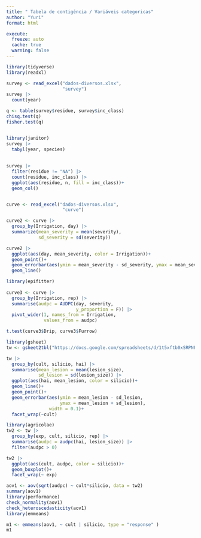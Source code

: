 ```yaml
---
title: " Tabela de contigência / Variáveis categoricas"
author: "Yuri"
format: html

execute: 
  freeze: auto
  cache: true
  warning: false
---
```


```r
library(tidyverse)
library(readxl)

survey <- read_excel("dados-diversos.xlsx",
                     "survey")
survey |> 
  count(year)

q <- table(survey$residue, survey$inc_class)
chisq.test(q)
fisher.test(q)


library(janitor)
survey |>
  tabyl(year, species)
  
  
survey |> 
  filter(residue != "NA") |> 
  count(residue, inc_class) |> 
  ggplot(aes(residue, n, fill = inc_class))+
  geom_col()


curve <- read_excel("dados-diversos.xlsx",
                     "curve")

curve2 <- curve |> 
  group_by(Irrigation, day) |> 
  summarize(mean_severity = mean(severity),
            sd_severity = sd(severity))

curve2 |> 
  ggplot(aes(day, mean_severity, color = Irrigation))+
  geom_point()+
  geom_errorbar(aes(ymin = mean_severity - sd_severity, ymax = mean_severity + sd_severity), width = 0.1)+
  geom_line()

library(epifitter)
 
curve3 <- curve |> 
  group_by(Irrigation, rep) |> 
  summarise(audpc = AUDPC(day, severity,
                          y_proportion = F)) |> 
  pivot_wider(1, names_from = Irrigation,
              values_from = audpc)

t.test(curve3$Drip, curve3$Furrow)
```

```r
library(gsheet)
tw <- gsheet2tbl("https://docs.google.com/spreadsheets/d/1t5xftb0xSRPNFhM7h_MiPNtwt2UFUcm9/edit#gid=1594889893")

tw |> 
  group_by(cult, silicio, hai) |> 
  summarise(mean_lesion = mean(lesion_size),
            sd_lesion = sd(lesion_size)) |> 
  ggplot(aes(hai, mean_lesion, color = silicio))+
  geom_line()+
  geom_point()+
  geom_errorbar(aes(ymin = mean_lesion - sd_lesion, 
                    ymax = mean_lesion + sd_lesion),
                width = 0.1)+
  facet_wrap(~cult)
```

```r
library(agricolae)
tw2 <- tw |> 
  group_by(exp, cult, silicio, rep) |> 
  summarise(audpc = audpc(hai, lesion_size)) |> 
  filter(audpc > 0)

tw2 |> 
  ggplot(aes(cult, audpc, color = silicio))+
  geom_boxplot()+
  facet_wrap(~ exp)
```

```r
aov1 <- aov(sqrt(audpc) ~ cult*silicio, data = tw2)
summary(aov1)
library(performance)
check_normality(aov1)
check_heteroscedasticity(aov1)
library(emmeans)

m1 <- emmeans(aov1, ~ cult | silicio, type = "response" )
m1
```
